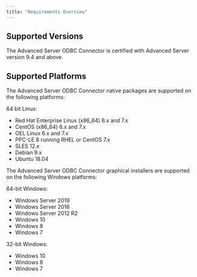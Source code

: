 ```yaml
---
title: "Requirements Overview"
---
```


## Supported Versions

The Advanced Server ODBC Connector is certified with Advanced Server version 9.4 and above.

## Supported Platforms

The Advanced Server ODBC Connector native packages are supported on the following platforms:

64 bit Linux:

-   Red Hat Enterprise Linux (x86_64) 6.x and 7.x
-   CentOS (x86_64) 6.x and 7.x
-   OEL Linux 6.x and 7.x
-   PPC-LE 8 running RHEL or CentOS 7.x
-   SLES 12.x
-   Debian 9.x
-   Ubuntu 18.04

The Advanced Server ODBC Connector graphical installers are supported on the following Windows platforms:

64-bit Windows:

-   Windows Server 2019
-   Windows Server 2016
-   Windows Server 2012 R2
-   Windows 10
-   Windows 8
-   Windows 7

32-bit Windows:

-   Windows 10
-   Windows 8
-   Windows 7
